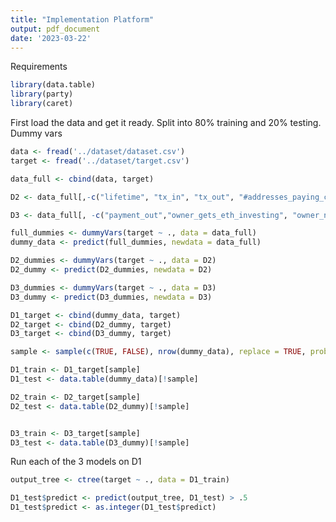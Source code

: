 ```yaml
---
title: "Implementation Platform"
output: pdf_document
date: '2023-03-22'
---
```


Requirements
```r
library(data.table)
library(party)
library(caret)
```

First load the data and get it ready. Split into  80% training and 20% testing. Dummy vars
```r
data <- fread('../dataset/dataset.csv')
target <- fread('../dataset/target.csv')

data_full <- cbind(data, target)

D2 <- data_full[,-c("lifetime", "tx_in", "tx_out", "#addresses_paying_contract", "#addresses_paid_by_contract", "investment_to_contract/tx_in", "payment_from_contract/tx_out", "percentage_some_tx_in", "sdev_tx_in", "percentage_some_tx_out", "sdev_tx_out", "owner_gets_eth_Wo_investing", "owner_gets_eth_investing", "owner_no_eth")]

D3 <- data_full[, -c("payment_out","owner_gets_eth_investing", "owner_no_eth")]

full_dummies <- dummyVars(target ~ ., data = data_full)
dummy_data <- predict(full_dummies, newdata = data_full)

D2_dummies <- dummyVars(target ~ ., data = D2)
D2_dummy <- predict(D2_dummies, newdata = D2)

D3_dummies <- dummyVars(target ~ ., data = D3)
D3_dummy <- predict(D3_dummies, newdata = D3)

D1_target <- cbind(dummy_data, target)
D2_target <- cbind(D2_dummy, target)
D3_target <- cbind(D3_dummy, target)

sample <- sample(c(TRUE, FALSE), nrow(dummy_data), replace = TRUE, prob = c(.8, .2))

D1_train <- D1_target[sample]
D1_test <- data.table(dummy_data)[!sample]

D2_train <- D2_target[sample]
D2_test <- data.table(D2_dummy)[!sample]


D3_train <- D3_target[sample]
D3_test <- data.table(D3_dummy)[!sample]
```

Run each of the 3 models on D1
```r
output_tree <- ctree(target ~ ., data = D1_train)

D1_test$predict <- predict(output_tree, D1_test) > .5
D1_test$predict <- as.integer(D1_test$predict)

```


